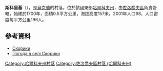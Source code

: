 {{coord|50|22|35|N|35|50|40|E|scale:100000_region:UA|display=title}}

'''斯科里基'''（{{lang-uk|Скорики}}），是[[烏克蘭|烏克蘭]]的村落，位於該國東部[[哈爾科夫州|哈爾科夫州]]，由[[佐洛喬夫區_(哈爾科夫州)|佐洛喬夫區]]負責管轄，始建於1700年，面積0.5平方公里，海拔高度157米，2001年人口98，人口密度每平方公里196人。

==參考資料==
* [http://w1.c1.rada.gov.ua/pls/z7502/A005?rdat1=09.01.2009&rf7571=33196 Скорики]{{dead link|date=2018年3月 |bot=InternetArchiveBot |fix-attempted=yes }}
* [http://weather.in.ua/ua/har'kovskaja/24020 Погода в селі Скорики]{{Wayback|url=http://weather.in.ua/ua/har%27kovskaja/24020 |date=20160323034307 }}

{{DEFAULTSORT:Скорики}}
[[Category:哈爾科夫州村落|Category:哈爾科夫州村落]]
[[Category:佐洛喬夫區村落_(哈爾科夫州)|Category:佐洛喬夫區村落 (哈爾科夫州)]]


{{Kharkiv-geo-stub}}